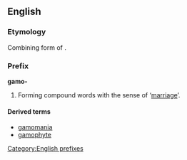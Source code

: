 {{also|gamo|-gamo}}
==English==

===Etymology===
Combining form of {{etyl|grc}} '''{{polytonic|[[γάμος]]}}'''.

===Prefix===
'''gamo-'''

# Forming compound words with the sense of ‘[[marriage]]’.

====Derived terms====
* [[gamomania]]
* [[gamophyte]]

[[Category:English prefixes]]